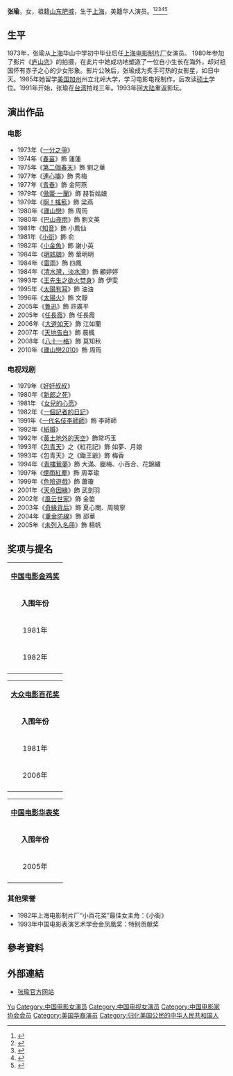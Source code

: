 {{Otheruses|張瑜}}
{{藝人
| 姓名 = 张瑜 
| 類型 = 女演员
| 圖片 = 
| 英文名 = Yvonne ZHANG
| 羅馬拼音 = Zhang Yu
| 籍貫 = [[山东|山东]][[肥城|肥城]]
| 国籍 = {{USA}}
| 語言 = [[普通話|普通話]]，[[英語|英語]]
| 出生日期 = {{birth_date_and_age|1957|10|19}}
| 出生地 = {{CHN}}[[上海|上海]]
| 教育程度 = {{USA}}[[加利福尼亞州立大學|加利福尼亞州立大學]]北岭分校电影电视制作碩士
| 身高 = 
| 職業 = [[演員|演員]]、制片人
| 活躍年代 = 1980年 - 今
| 代表作 = 《[[庐山恋|庐山恋]]》
| 奖项 ='''[[金鸡奖|金鸡奖]]最佳女主角 / [[百花奖|百花奖]]最佳女演员''' <br /> 1981年 《[[庐山恋|庐山恋]]》
| imdb = 0955448
}}
'''张瑜'''{{BD|1957年|10月19日||}}，女，祖籍[[山东|山东]][[肥城|肥城]]，生于[[上海|上海]]，美籍华人演员。<ref>{{Cite book|title=中外影视大辞典|author=汪流主编; 王志敏, 陈山, 张会军等副主编|publisher=中国广播电视出版社|year=2001|isbn=|location=北京|pages=}}</ref><ref>{{Cite book|title=中华当代文化名人大辞典|author=张品兴, 殷登祥, 陈有进等主编|publisher=中国广播电视出版社|year=1992|isbn=9787504315137|location=北京|pages=}}</ref><ref>{{Cite book|title=中国当代艺术界名人录|author=中国名人研究院编; 异天, 戈德主编|publisher=社会科学文献出版社|year=1993|isbn=|location=北京|pages=}}</ref><ref>{{Cite book|title=世界电影百科全书|author=杨海明, 王洪华, 张正芸等编译|publisher=社会科学文献出版社|year=1993|isbn=|location=北京|pages=}}</ref><ref>{{Cite book|title=中国电影电视艺术家辞典|author=何厚桢主编|publisher=中国学术期刊（光盘版）电子杂志社|year=2007|isbn=|location=北京|pages=}}</ref>

== 生平 ==
1973年，张瑜从[[上海|上海]]华山中学初中毕业后任[[上海电影制片厂|上海电影制片厂]]女演员。  1980年参加了影片《[[庐山恋|庐山恋]]》的拍摄，在此片中她成功地塑造了一位自小生长在海外，却对祖国怀有赤子之心的少女形象。影片公映后，张瑜成为炙手可热的女影星，如日中天。1985年她留学[[美国|美国]][[加州|加州]]州立北岭大学，学习电影电视制作，后攻读[[硕士|硕士]]学位。1991年开始，张瑜在[[台湾|台湾]]拍戏三年。1993年回[[大陆|大陆]]重返影坛。

== 演出作品 ==
=== 电影 ===
*1973年《[[一分之爭|一分之爭]]》
*1974年《[[春苗|春苗]]》飾 蓮蓮
*1975年《[[第二個春天|第二個春天]]》飾 劉之華
*1977年《[[連心壩|連心壩]]》飾 秀梅
*1977年《[[青春_(1977年電影)|青春]]》飾 金阿燕
*1979年《[[傲蕾·一蘭|傲蕾·一蘭]]》飾 赫哲姑娘
*1979年《[[啊！搖籃|啊！搖籃]]》飾 梁燕
*1980年《[[廬山戀|廬山戀]]》飾 周筠
*1980年《[[巴山夜雨|巴山夜雨]]》飾 劉文英
*1981年《[[知音|知音]]》飾 小鳳仙
*1981年《[[小街|小街]]》飾 俞
*1982年《[[小金魚|小金魚]]》飾 謝小英
*1984年《[[明姑娘|明姑娘]]》飾 葉明明
*1984年《[[雷雨|雷雨]]》飾 四鳳
*1984年《[[清水灣，淡水灣|清水灣，淡水灣]]》飾 顧婷婷
*1993年《[[王先生之欲火焚身|王先生之欲火焚身]]》飾 伊雯
*1995年《[[太陽有耳|太陽有耳]]》飾 油油
*1996年《[[太陽火|太陽火]]》飾 文靜
*2005年《[[魯迅|魯迅]]》飾 許廣平
*2005年《[[任長霞|任長霞]]》飾 任長霞
*2006年《[[大道如天|大道如天]]》飾 江如蘭
*2007年《[[天地告白|天地告白]]》飾 晨楓
*2008年《[[八十一格|八十一格]]》飾 莫知秋
*2010年《[[廬山戀2010|廬山戀2010]]》飾 周筠

=== 电视戏剧 ===
*1979年《[[好好叔叔|好好叔叔]]》
*1980年《[[新郎之死|新郎之死]]》
*1981年 《[[女兒的心愿|女兒的心愿]]》
*1982年《[[一個記者的日記|一個記者的日記]]》
*1991年《[[一代名伎李師師|一代名伎李師師]]》飾 李師師
*1992年《[[紙婚|紙婚]]》
*1992年《[[黃土地外的天空|黃土地外的天空]]》飾常巧玉
*1993年《[[包青天_(1993年電視劇)|包青天]]》之《紅花記》飾 如夢、月娘
*1993年《包青天》之《鋤王爺》飾 梅香
*1994年《[[青樓鴛夢|青樓鴛夢]]》飾 大滿、臘梅、小百合、花錦繡
*1997年《[[煙雨紅塵|煙雨紅塵]]》飾 周莘瑜
*1999年《[[危險遊戲|危險遊戲]]》飾 蕭瓊
*2001年《[[天命因緣|天命因緣]]》飾 武劍羽
*2002年《[[風云世家|風云世家]]》飾 金笛
*2003年《[[奇緣背后|奇緣背后]]》飾 夏心闌、周曉寧
*2004年《[[重金防線|重金防線]]》飾 邵華
*2005年《[[未列入名冊|未列入名冊]]》飾 楊帆

== 奖项与提名 ==
{| class="wikitable" border="1"
| colspan=4 bgcolor="#F2D5A6"| <center>'''[[中国电影金鸡奖|中国电影金鸡奖]]'''
|-
| bgcolor="#75B5F6"| <center>'''入围年份'''
| bgcolor="#75B5F6"| <center>'''奖项名称'''
| bgcolor="#75B5F6"| <center>'''入围作品'''
| bgcolor="#75B5F6"| <center>'''评奖结果'''
|-
|<center>1981年
|<center>最佳女主角
|<center>《[[庐山恋|庐山恋]]》《[[巴山夜雨|巴山夜雨]]》
|bgcolor=lime|<center>获奖
|- 
|<center>1982年
|<center>最佳女主角
|<center>《[[小街|小街]]》
|<center>提名
|- 
|}

{| class="wikitable" border="1"
| colspan=4 bgcolor="#F2D5A6"| <center>'''[[大众电影百花奖|大众电影百花奖]]'''
|-
| bgcolor="#75B5F6"| <center>'''入围年份'''
| bgcolor="#75B5F6"| <center>'''奖项名称'''
| bgcolor="#75B5F6"| <center>'''入围作品'''
| bgcolor="#75B5F6"| <center>'''评奖结果'''
|-
|<center>1981年
|<center>最佳女主角
|<center>《[[庐山恋|庐山恋]]》
|bgcolor=lime|<center>获奖
|- 
|<center>2006年
|<center>最佳女主角
|<center>《[[任长霞|任长霞]]》
|<center>提名
|- 
|}

{| class="wikitable" border="1"
| colspan=4 bgcolor="#F2D5A6"| <center>'''[[中国电影华表奖|中国电影华表奖]]'''
|-
| bgcolor="#75B5F6"| <center>'''入围年份'''
| bgcolor="#75B5F6"| <center>'''奖项名称'''
| bgcolor="#75B5F6"| <center>'''入围作品'''
| bgcolor="#75B5F6"| <center>'''评奖结果'''
|-
|<center>2005年
|<center>优秀女演员
|<center>《[[任长霞|任长霞]]》
|<center>提名
|- 
|}

===其他荣誉===
*1982年上海电影制片厂“小百花奖”最佳女主角：《小街》
*1993年中国电影表演艺术学会金凤凰奖：特别贡献奖

== 參考資料 ==
{{Reflist}}

== 外部連結 ==
* [http://www.yvonnezhang.com 张瑜官方网站] {{Wayback|url=http://www.yvonnezhang.com/ |date=20180808103959 }}

{{中国电影金鸡奖最佳女主角}}
{{大众电影百花奖最佳女主角}}
{{1905-2004年中国电影百位优秀演员}}
{{中国电影家协会第五届理事会}}

{{Authority control}}
{{DEFAULTSORT:Zhang张}}
[[Category:张姓|Yu]]
[[Category:中国电影女演员|Category:中国电影女演员]]
[[Category:中国电视女演员|Category:中国电视女演员]]
[[Category:中国电影家协会会员|Category:中国电影家协会会员]]
[[Category:美国华裔演员|Category:美国华裔演员]]
[[Category:归化美国公民的中华人民共和国人|Category:归化美国公民的中华人民共和国人]]